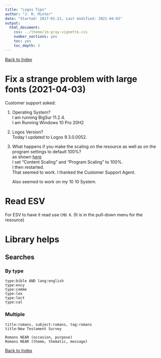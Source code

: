 ```yaml
---
title: "Logos Tips"
author: "J. R. Minter"
date: "Started: 2017-01-21, Last modified: 2021-04-03"
output:
  html_document:
    css: ../theme/jm-gray-vignette.css
    number_sections: yes
    toc: yes
    toc_depth: 3
---
```

[Back to Index](../README.html)

# Fix a strange problem with large fonts (2021-04-03)

Customer support asked:

1. Operating System?    
   I am running BigSur 11.2.4.    
   I am Running Windows 10 Pro 20H2     

2. Logos Version?    
   Today I updated to Logos 9.3.0.0052.
   
3. What happens if you make the scaling on the resource as well as on
   the program settings to default 100%?    
   as shown [here](https://support.logos.com/hc/en-us/articles/360015926432-Program-Settings)    
   I set "Content Scaling" and "Program Scaling" to 100%.    
   I then restarted.    
   That seemed to work. I thanked the Customer Support Agent.
   
   Also seemed to work on my 10 10 System.



# Read ESV

For ESV to have it read use `CMD R`. (It is in the pull-down menu for the
resource)

# Library helps

## Searches

### By type

```
type:bible AND lang:english
type:ency
type:comme
type:lex
type:lect
type:cal
```

### Multiple
```
title:romans, subject:romans, tag:romans
title:New Testament Survey
```

```
Romans NEAR (occasion, purpose)
Romans NEAR (theme, thematic, message)
```

[Back to Index](../README.html)